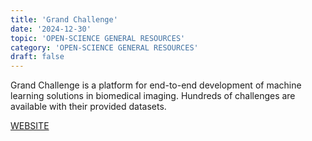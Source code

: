 ```yaml
---
title: 'Grand Challenge'
date: '2024-12-30'
topic: 'OPEN-SCIENCE GENERAL RESOURCES'
category: 'OPEN-SCIENCE GENERAL RESOURCES'
draft: false
---
```

Grand Challenge is a platform for end-to-end development of machine learning solutions in biomedical imaging.
Hundreds of challenges are available with their provided datasets.

<a className="text-primary-400 underline" href="https://101innovations.wordpress.com/">WEBSITE</a>


